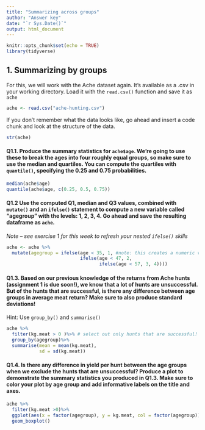 ```yaml
---
title: "Summarizing across groups"
author: "Answer key"
date: "`r Sys.Date()`"
output: html_document
---
```


```r
knitr::opts_chunk$set(echo = TRUE)
library(tidyverse)
```

## 1. Summarizing by groups 

For this, we will work with the Ache dataset again. It's available as a .csv in your working directory. Load it with the `read.csv()` function and save it as `ache`

```r
ache <- read.csv("ache-hunting.csv")
```

If you don't remember what the data looks like, go ahead and insert a code chunk and look at the structure of the data. 

```r
str(ache)

```

#### Q1.1.  Produce the summary statistics for `ache$age`. We're going to use these to break the ages into four roughly equal groups, so make sure to use the median and quartiles. You can compute the quartiles with `quantile()`, specifying the 0.25 and 0.75 probabilities.

```r
median(ache$age)
quantile(ache$age, c(0.25, 0.5, 0.75))
```

#### Q1.2 Use the computed Q1, median and Q3 values, combined with `mutate()` and an `ifelse()` statement to compute a new variable called "agegroup" with the levels: 1, 2, 3, 4. Go ahead and save the resulting dataframe as `ache`.

*Note -- see exercise 1 for this week to refresh your nested `ifelse()` skills*

```r

ache <- ache %>% 
  mutate(agegroup = ifelse(age < 35, 1, #note: this creates a numeric variable
                           ifelse(age < 47, 2, 
                                  ifelse(age < 57, 3, 4))))

```

#### Q1.3. Based on our previous knowledge of the returns from Ache hunts (assignment 1 is due soon!), we know that a lot of hunts are unsuccessful. But of the hunts that are successful, is there any difference between age groups in average meat return? Make sure to also produce standard deviations!
Hint: Use `group_by()` and `summarise()`

```r

ache %>% 
  filter(kg.meat > 0 )%>% # select out only hunts that are successful!
  group_by(agegroup)%>% 
  summarise(mean = mean(kg.meat), 
            sd = sd(kg.meat))

```

#### Q1.4. Is there any difference in yield per hunt between the age groups when we exclude the hunts that are unsuccessful? Produce a plot to demonstrate the summary statistics you produced in Q1.3. Make sure to color your plot by age group and add informative labels on the title and axes.

```r
ache %>% 
  filter(kg.meat >0)%>% 
  ggplot(aes(x = factor(agegroup), y = kg.meat, col = factor(agegroup)))+ #if you created a character vector you do not need to coerce to factor (but it will work!)
  geom_boxplot()

```

